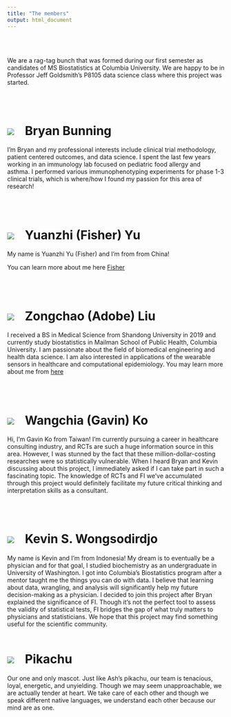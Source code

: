 ```yaml
---
title: "The members"
output: html_document
---
```


<br></br>

We are a rag-tag bunch that was formed during our first semester as candidates of MS Biostatistics at Columbia University. We are happy to be in Professor Jeff Goldsmith's P8105 data science class where this project was started. 

<br></br>

# <a href=""><img class="cat_circle" src="image/bbunning.jpg"></a><span style="padding-left:25px">Bryan Bunning

I'm Bryan and my professional interests include clinical trial methodology, patient centered outcomes, and data science. I spent the last few years working in an immunology lab focused on pediatric food allergy and asthma. I performed various immunophenotyping experiments for phase 1-3 clinical trials, which is where/how I found my passion for this area of research!

<br></br>

# <a href=""><img class="cat_circle" src="image/fisher.jpg"></a><span style="padding-left:25px">Yuanzhi (Fisher) Yu

My name is Yuanzhi Yu (Fisher) and I'm from from China! 

You can learn more about me here [Fisher](https://yy3019.github.io/Resume.html)

<br></br>

# <a href=""><img class="cat_circle" src="image/adobe.jpg"></a><span style="padding-left:25px">Zongchao (Adobe) Liu

I received a BS in Medical Science from Shandong University in 2019 and currently study biostatistics in Mailman School of Public Health, Columbia University. I am passionate about the field of biomedical engineering and health data science. I am also interested in applications of the wearable sensors in healthcare and computational epidemiology. You may learn more about me from [here](https://zl2860.github.io/)

<br></br>

# <a href=""><img class="cat_circle" src="image/gavin.jpg"></a><span style="padding-left:25px">Wangchia (Gavin) Ko

Hi, I'm Gavin Ko from Taiwan! I'm currently pursuing a career in healthcare consulting industry, and RCTs are such a huge information source in this area. However, I was stunned by the fact that these million-dollar-costing researches were so statistically vulnerable. When I heard Bryan and Kevin discussing about this project, I immediately asked if I can take part in such a fascinating topic. The knowledge of RCTs and FI we've accumulated through this project would definitely facilitate my future critical thinking and interpretation skills as a consultant. 

<br></br>

# <a href=""><img class="cat_circle" src="image/ksw.jpg"></a><span style="padding-left:25px">Kevin S. Wongsodirdjo

My name is Kevin and I'm from Indonesia! My dream is to eventually be a physician and for that goal, I studied biochemistry as an undergraduate in University of Washington. I got into Columbia's Biostatistics program after a mentor taught me the things you can do with data. I believe that learning about data, wrangling, and analysis will significantly help my future decision-making as a physician. I decided to join this project after Bryan explained the significance of FI. Though it's not the perfect tool to assess the validity of statistical tests, FI bridges the gap of what truly matters to physicians and statisticians. We hope that this project may find something useful for the scientific community. 
<br></br>

# <a href=""><img class="cat_circle" src="image/pika_det.jpg"></a><span style="padding-left:25px">Pikachu

Our one and only mascot. Just like Ash's pikachu, our team is tenacious, loyal, energetic, and unyielding. Though we may seem unapproachable, we are actually tender at heart. We take care of each other and though we speak different native languages, we understand each other because our mind are as one.

<br></br>